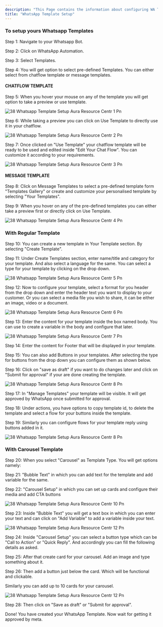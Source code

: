 ```yaml
---
description: "This Page contains the information about configuring WA Templates."
title: "WhatsApp Template Setup"
---
```


### To setup yours Whatsapp Templates

Step 1: Navigate to your Whatsapp Bot.

Step 2: Click on WhatsApp Automation.

Step 3: Select Templates.

Step 4: You will get option to select pre-defined Templates. You can either select from chatflow template or message templates.

#### **CHATFLOW TEMPLATE**

Step 5: When you hover your mouse on any of the template you will get option to take a preview or use template.

![38 Whatsapp Template Setup  Aura Resource Centr 1 Pn](/images/how-botpenguin-works/whatsapp-template-setup/38.whatsapp_template_setup_\_Aura_resource_centr-1.png)

Step 6: While taking a preview you can click on Use Template to directly use it in your chatflow.

![38 Whatsapp Template Setup  Aura Resource Centr 2 Pn](/images/how-botpenguin-works/whatsapp-template-setup/38.whatsapp_template_setup_\_Aura_resource_centr-2.png)

Step 7: Once clicked on "Use Template" your chatflow template will be ready to be used and edited inside "Edit Your Chat Flow". You can customize it according to your requirements.

![38 Whatsapp Template Setup  Aura Resource Centr 3 Pn](/images/how-botpenguin-works/whatsapp-template-setup/38.whatsapp_template_setup_\_Aura_resource_centr-3.png)

#### **MESSAGE TEMPLATE**

Step 8: Click on Message Templates to select a pre-defined template form "Templates Gallery" or create and customize your personalised template by selecting "Your Templates".

Step 9: When you hover on any of the pre-defined templates you can either take a preview first or directly click on Use Template.

![38 Whatsapp Template Setup  Aura Resource Centr 4 Pn](/images/how-botpenguin-works/whatsapp-template-setup/38.whatsapp_template_setup_\_Aura_resource_centr-4.png)

### **With Regular Template**

Step 10: You can create a new template in Your Template section. By selecting "Create Template".

Step 11: Under Create Templates section, enter name/title and category for your template. And also select a language for the same. You can select a type for your template by clicking on the drop down.

![38 Whatsapp Template Setup  Aura Resource Centr 5 Pn](/images/how-botpenguin-works/whatsapp-template-setup/38.whatsapp_template_setup_\_Aura_resource_centr-5.png)

Step 12: Now to configure your template, select a format for you header from the drop down and enter the header text you want to display to your customer. Or you can select a media file you wish to share, it can be either an image, video or a document.

![38 Whatsapp Template Setup  Aura Resource Centr 6 Pn](/images/how-botpenguin-works/whatsapp-template-setup/38.whatsapp_template_setup_\_Aura_resource_centr-6.png)

Step 13: Enter the content for your template inside the box named body. You can use   to create a variable in the body and configure that later.

![38 Whatsapp Template Setup  Aura Resource Centr 7 Pn](/images/how-botpenguin-works/whatsapp-template-setup/38.whatsapp_template_setup_\_Aura_resource_centr-7.png)

Step 14: Enter the content for Footer that will be displayed in your template.

Step 15: You can also add Buttons in your templates. After selecting the type for buttons from the drop down you can configure them as shown below.

Step 16: Click on "save as draft" if you want to do changes later and click on "Submit for approval" if your are done creating the template.

![38 Whatsapp Template Setup  Aura Resource Centr 8 Pn](/images/how-botpenguin-works/whatsapp-template-setup/38.whatsapp_template_setup_\_Aura_resource_centr-8.png)

Step 17: In "Manage Templates" your template will be visible. It will get approved by WhatsApp once submitted for approval.

Step 18: Under actions, you have options to copy template id, to delete the template and select a flow for your buttons inside the template.

Step 19: Similarly you can configure flows for your template reply using buttons added in it.

![38 Whatsapp Template Setup  Aura Resource Centr 8 Pn](/images/how-botpenguin-works/whatsapp-template-setup/38.whatsapp_template_setup_\_Aura_resource_centr-9.png)

### **With Carousel Template**

Step 20: When you select "Carousel" as Template Type. You will get options namely:

Step 21: "Bubble Text" in which you can add text for the template and add variable for the same.

Step 22: "Carousel Setup" in which you can set up cards and configure their media and add CTA buttons

![38 Whatsapp Template Setup  Aura Resource Centr 10 Pn](/images/how-botpenguin-works/whatsapp-template-setup/38.whatsapp_template_setup_\_Aura_resource_centr-10.png)

Step 23: Inside "Bubble Text" you will get a text box in which you can enter your text and can click on "Add Variable" to add a variable inside your text.

![38 Whatsapp Template Setup  Aura Resource Centr 12 Pn](/images/how-botpenguin-works/whatsapp-template-setup/38.whatsapp_template_setup_\_Aura_resource_centr-11.png)

Step 24: Inside "Carousel Setup" you can select a button type which can be "Call to Action" or "Quick Reply". And accordingly you can fill the following details as asked.

Step 25: After that create card for your carousel. Add an image and type something about it.

Step 26: Then add a button just below the card. Which will be functional and clickable.

Similarly you can add up to 10 cards for your carousel.

![38 Whatsapp Template Setup  Aura Resource Centr 12 Pn](/images/how-botpenguin-works/whatsapp-template-setup/38.whatsapp_template_setup_\_Aura_resource_centr-12.png)

Step 28: Then click on "Save as draft" or "Submit for approval".

Done\! You have created your WhatsApp Template. Now wait for getting it approved by meta.
